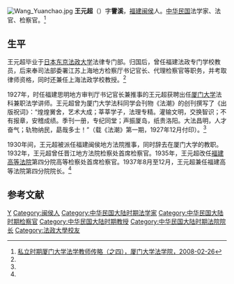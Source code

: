 [[File:Wang_Yuanchao.jpg|thumb]]
'''王元超'''（{{bd|？||？|}}）字'''霅溪'''，[[福建|福建]][[闽侯|闽侯]]人。[[中华民国|中华民国]]法学家、法官、检察官。<ref name=xmdx>[http://law.xmu.edu.cn/xyw/ltintro.asp?pid=199 私立时期厦门大学法学教师传略（之四），厦门大学法学院，2008-02-26]{{dead link|date=2018年1月 |bot=InternetArchiveBot |fix-attempted=yes }}</ref>

==生平==
王元超毕业于[[日本|日本]][[东京|东京]][[法政大学|法政大学]]法律专门部。归国后，曾任福建法政专门学校教员，后来奉司法部委署江苏上海地方检察厅书记官长、代理检察官等职务，并考取律师资格，同时还兼任上海法政学校教授。<ref name=xmdx/>

1927年，时任福建思明地方审判厅书记官长兼推事的王元超获聘出任[[厦门大学|厦门大学]]法科兼职法学讲师。王元超曾为厦门大学法科同学会刊物《法潮》的创刊撰写了《出版祝词》：“煌煌黉舍，艺术大成；莘莘学子，法理专精。灌输文明，交换智识；不有报章，安稽成绩。季刊一册，专纪同堂；声振厦岛，纸贵洛阳。大法昌明，人才奋气；轨物纳民，勗哉多士！”（载《法潮》第一期，1927年12月付印）。<ref name=xmdx/>

1930年间，王元超被派任福建闽侯地方法院推事，同时辞去在厦门大学的教职。1932年，王元超曾任晋江地方法院检察处首席检察官。1935年，王元超改任[[福建高等法院|福建高等法院]]第四分院高等检察处首席检察官。1937年8月至12月，王元超兼任福建高等法院第四分院院长。<ref name=xmdx/>

==参考文献==
{{reflist}}

{{DEFAULTSORT:Wang王}}
[[Category:王姓|Y]]
[[Category:闽侯人|Category:闽侯人]]
[[Category:中华民国大陆时期法学家|Category:中华民国大陆时期法学家]]
[[Category:中华民国大陆时期检察官|Category:中华民国大陆时期检察官]]
[[Category:中华民国大陆时期教授|Category:中华民国大陆时期教授]]
[[Category:中华民国大陆时期法院院长|Category:中华民国大陆时期法院院长]]
[[Category:法政大學校友|Category:法政大學校友]]